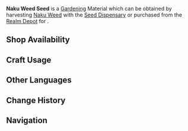 {{About|the gardening material|the quest item|Naku Weed Seed (Quest Item)}}
{{Item Infobox
|id           = 130015
|image        = Item Naku Weed Seed.png
|type         = Gardening Materials
|group        = Luxuriant Glebe
|invCategory  = Seed Dispensary
|description  = A seed obtained from the [[Seed Dispensary]]. A quality seed full of life, just waiting to be planted in the fields of the Realm Within. After some time, it will grow into a [[Naku Weed]].
|source1      = Harvesting [[Naku Weed]] with the [[Seed Dispensary]]
|source2      = [[Housing/Realm Depot|Realm Depot]]
}}
'''Naku Weed Seed''' is a [[Gardening]] Material which can be obtained by harvesting [[Naku Weed]] with the [[Seed Dispensary]] or purchased from the [[Realm Depot]] for {{Item|Realm Currency|30|x=5}}.

==Shop Availability==
{{Shop Availability|currency=Realm Currency}}

==Craft Usage==
{{Craft Usage}}

==Other Languages==
{{Other Languages
|en      = Naku Weed Seed
|zhs     = 「鸣草」的种子
|zhs_rm  = "Míngcǎo" de Zhǒngzǐ
|zht     = 「鳴草」的種子
|zht_rm  = "Míngcǎo" de Zhǒngzǐ
|zh_tl   = "Naku Weed"'s Seed
|ja      = 「鳴草」の種
|ja_rm   = "Nagusa" no Tane
|ja_tl   = Cry Grass Seed
|ko      = 「울림풀」 씨앗
|ko_rm   = "Ullim-pul" Ssiat
|ko_tl   = "Cry Grass" Seed
|es      = Semilla de percibetormentas
|es_tl   = 
|fr      = Graine d'herbe à sanglots
|fr_tl   = Sob Grass Seed
|ru      = Семена наку
|ru_tl   = Naku Seeds
|th      = Naku Weed Seed
|vi      = Hạt Giống Cỏ Naku
|vi_tl   = 
|de      = Samen vom Naku-Kraut
|de_tl   = Seed(s) From The Naku Weed
|id      = Naku Weed Seed
|pt      = Semente de Erva Naku
|pt_tl   = 
}}

==Change History==
{{Change History|2.0}}

==Navigation==
{{Material Navbox|type=Gardening Materials}}